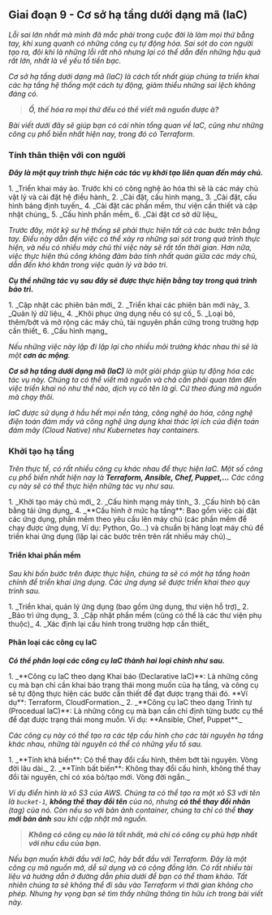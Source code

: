 
## Giai đoạn 9 - Cơ sở hạ tầng dưới dạng mã (IaC)

_Lỗi sai lớn nhất mà mình đã mắc phải trong cuộc đời là làm mọi thứ bằng tay, khi xung quanh có những công cụ 
tự động hóa. Sai sót do con người tạo ra, đôi khi là những lỗi rất nhỏ nhưng lại có thể dẫn đến những hậu quả
rất lớn, nhất là về yếu tố tiền bạc._

_Cơ sở hạ tầng dưới dạng mã (IaC) là cách tốt nhất giúp chúng ta triển khai các hạ tầng hệ thống một cách tự động,
giảm thiểu những sai lệch không đáng có._

> **_Ồ, thế hóa ra mọi thứ đều có thể viết mã nguồn được à?_**

_Bài viết dưới đây sẽ giúp bạn có cái nhìn tổng quan về IaC, cũng như những công cụ phổ biến nhất hiện nay, trong
đó có Terraform._

### Tính thân thiện với con người

**_Đây là một quy trình thực hiện các tác vụ khởi tạo liên quan đến máy chủ._**

<Steps>
1. _Triển khai máy ảo. Trước khi có công nghệ ảo hóa thì sẽ là các máy chủ vật lý và cài đặt hệ điều hành_
2. _Cài đặt, cấu hình mạng_
3. _Cài đặt, cấu hình bảng định tuyến_
4. _Cài đặt các phần mềm, thư viện cần thiết và cập nhật chúng_
5. _Cấu hình phần mềm_
6. _Cài đặt cơ sở dữ liệu_
</Steps>

_Trước đây, một kỹ sư hệ thống sẽ phải thực hiện tất cả các bước trên bằng tay. Điều này dẫn đến việc có thể xảy ra
những sai sót trong quá trình thực hiện, và nếu có nhiều máy chủ thì việc này sẽ rất tốn thời gian. Hơn nữa, việc thực hiện 
thủ công không đảm bảo tính nhất quán giữa các máy chủ, dẫn đến khó khăn trong việc quản lý và bảo trì._

**_Cụ thể những tác vụ sau đây sẽ được thực hiện bằng tay trong quá trình bảo trì._**

<Steps>
1. _Cập nhật các phiên bản mới_
2. _Triển khai các phiên bản mới này_
3. _Quản lý dữ liệu_
4. _Khôi phục ứng dụng nếu có sự cố_
5. _Loại bỏ, thêm/bớt và mở rộng các máy chủ, tài nguyên phần cứng trong trường hợp cần thiết_
6. _Cấu hình mạng_
</Steps>

_Nếu những việc này lặp đi lặp lại cho nhiều môi trường khác nhau thì sẽ là một **cơn ác mộng**._

_**Cơ sở hạ tầng dưới dạng mã (IaC)** là một giải pháp giúp tự động hóa các tác vụ này. Chúng ta có thể viết mã nguồn và
chả cần phải quan tâm đến việc triển khai nó như thế nào, dịch vụ có tên là gì. Cứ theo đúng mã nguồn mà chạy thôi._

_IaC được sử dụng ở hầu hết mọi nền tảng, công nghệ ảo hóa, công nghệ điện toán đám mấy và công nghệ ứng dụng khai thác 
lợi ích của điện toán đám mây (Cloud Native) như Kubernetes hay containers._

### Khởi tạo hạ tầng

_Trên thực tế, có rất nhiều công cụ khác nhau để thực hiện IaC. Một số công cụ phổ biến nhất hiện nay là **Terraform,
Ansible, Chef, Puppet,...** Các công cụ này sẽ có thể thực hiện những tác vụ như sau._

<Steps>
1. _Khởi tạo máy chủ mới_
2. _Cấu hình mạng máy tính_
3. _Cấu hình bộ cân bằng tải ứng dụng_
4. _**Cấu hình ở mức hạ tầng**: Bao gồm việc cài đặt các ứng dụng, phần mềm theo yêu cầu lên máy chủ 
(các phần mềm để chạy được ứng dụng, Ví dụ: Python, Go...) và chuẩn bị hàng loạt máy chủ để triển khai ứng dụng 
(lặp lại các bước trên trên rất nhiều máy chủ)._
</Steps>

#### Triển khai phần mềm

_Sau khi bốn bước trên được thực hiện, chúng ta sẽ có một hạ tầng hoàn chỉnh để triển khai ứng dụng. Các ứng dụng
sẽ được triển khai theo quy trình sau._

<Steps>
1. _Triển khai, quản lý ứng dụng (bao gồm ứng dụng, thư viện hỗ trợ)_
2. _Bảo trì ứng dụng_
3. _Cập nhật phần mềm (cũng có thể là các thư viện phụ thuộc)_
4. _Xác định lại cấu hình trong trường hợp cần thiết_
</Steps>

#### Phân loại các công cụ IaC

**_Có thể phân loại các công cụ IaC thành hai loại chính như sau._**

<Steps>
1. _**Công cụ IaC theo dạng Khai báo (Declarative IaC)**: Là những công cụ mà bạn chỉ cần khai báo trạng thái mong muốn 
của hạ tầng, và công cụ sẽ tự động thực hiện các bước cần thiết để đạt được trạng thái đó. 
**Ví dụ**: Terraform, CloudFormation._
2. _**Công cụ IaC theo dạng Trình tự (Procedual IaC)**: Là những công cụ mà bạn cần chỉ định từng bước cụ thể để đạt 
được trạng thái mong muốn. Ví dụ: **Ansible, Chef, Puppet**._
</Steps>

_Các công cụ này có thể tạo ra các tệp cấu hình cho các tài nguyên hạ tầng khác nhau, những tài nguyên có thể có những 
yếu tố sau._

<Steps>
1. _**Tính khả biến**: Có thể thay đổi cấu hình, thêm bớt tài nguyên. Vòng đời lâu dài._
2. _**Tính bất biến**: Không thay đổi cấu hình, không thể thay đổi tài nguyên, chỉ có xóa bỏ/tạo mới. Vòng đời ngắn._
</Steps>

_Ví dụ điển hình là xô S3 của AWS. Chúng ta có thể tạo ra một xô S3 với tên là `bucket-1`, **không thể thay đổi tên** 
của nó, nhưng **có thể thay đổi nhãn** (tag) của nó. Còn nếu so với bản ảnh container, chúng ta chỉ có thể **thay mới 
bản ảnh** sau khi cập nhật mã nguồn._

> **_Không có công cụ nào là tốt nhất, mà chỉ có công cụ phù hợp nhất với nhu cầu của bạn._**

_Nếu bạn muốn khởi đầu với IaC, hãy bắt đầu với Terraform. Đây là một công cụ mã nguồn mở, dễ sử dụng và có cộng đồng lớn.
Có rất nhiều tài liệu và hướng dẫn ở đường dẫn phía dưới để bạn có thể tham khảo. Tất nhiên chúng ta sẽ không thể đi sâu
vào Terraform vì thời gian không cho phép. Nhưng hy vọng bạn sẽ tìm thấy những thông tin hữu ích trong bài viết này._
